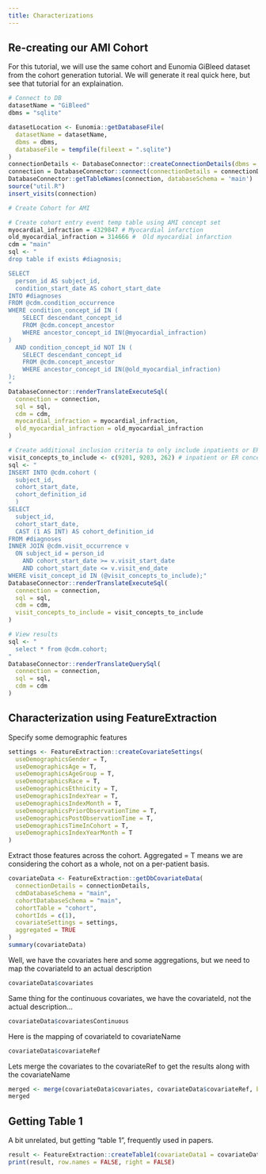 ---
title: Characterizations
---


## Re-creating our AMI Cohort
For this tutorial, we will use the same cohort and Eunomia GiBleed dataset from the cohort generation tutorial. We will generate it real quick here, but see that tutorial for an explaination.

```{r}
# Connect to DB
datasetName = "GiBleed"
dbms = "sqlite"

datasetLocation <- Eunomia::getDatabaseFile(
  datasetName = datasetName, 
  dbms = dbms, 
  databaseFile = tempfile(fileext = ".sqlite")
)
connectionDetails <- DatabaseConnector::createConnectionDetails(dbms = dbms, server = datasetLocation)
connection = DatabaseConnector::connect(connectionDetails = connectionDetails)
DatabaseConnector::getTableNames(connection, databaseSchema = 'main')
source("util.R")
insert_visits(connection)

# Create Cohort for AMI

# Create cohort entry event temp table using AMI concept set
myocardial_infraction = 4329847 # Myocardial infarction
old_myocardial_infraction = 314666 #  Old myocardial infarction
cdm = "main"
sql <- "
drop table if exists #diagnosis;

SELECT 
  person_id AS subject_id,
  condition_start_date AS cohort_start_date
INTO #diagnoses
FROM @cdm.condition_occurrence
WHERE condition_concept_id IN (
    SELECT descendant_concept_id
    FROM @cdm.concept_ancestor
    WHERE ancestor_concept_id IN(@myocardial_infraction)
)
  AND condition_concept_id NOT IN (
    SELECT descendant_concept_id
    FROM @cdm.concept_ancestor
    WHERE ancestor_concept_id IN(@old_myocardial_infraction)
);
"
DatabaseConnector::renderTranslateExecuteSql(
  connection = connection, 
  sql = sql, 
  cdm = cdm, 
  myocardial_infraction = myocardial_infraction,
  old_myocardial_infraction = old_myocardial_infraction
)

# Create additional inclusion criteria to only include inpatients or ER
visit_concepts_to_include <- c(9201, 9203, 262) # inpatient or ER concept set
sql <- "
INSERT INTO @cdm.cohort (
  subject_id,
  cohort_start_date,
  cohort_definition_id
  )
SELECT 
  subject_id,
  cohort_start_date,
  CAST (1 AS INT) AS cohort_definition_id
FROM #diagnoses
INNER JOIN @cdm.visit_occurrence v
  ON subject_id = person_id
    AND cohort_start_date >= v.visit_start_date
    AND cohort_start_date <= v.visit_end_date
WHERE visit_concept_id IN (@visit_concepts_to_include);"
DatabaseConnector::renderTranslateExecuteSql(
  connection = connection, 
  sql = sql, 
  cdm = cdm,
  visit_concepts_to_include = visit_concepts_to_include
)

# View results
sql <- "
  select * from @cdm.cohort;
"
DatabaseConnector::renderTranslateQuerySql(
  connection = connection,
  sql = sql,
  cdm = cdm
)
```


## Characterization using FeatureExtraction
Specify some demographic features

```{r}
settings <- FeatureExtraction::createCovariateSettings(
  useDemographicsGender = T,
  useDemographicsAge = T,
  useDemographicsAgeGroup = T,
  useDemographicsRace = T,
  useDemographicsEthnicity = T,
  useDemographicsIndexYear = T,
  useDemographicsIndexMonth = T,
  useDemographicsPriorObservationTime = T,
  useDemographicsPostObservationTime = T,
  useDemographicsTimeInCohort = T,
  useDemographicsIndexYearMonth = T
)
```

Extract those features across the cohort. Aggregated = T means we are considering the cohort as a whole, not on a per-patient basis.

```{r}
covariateData <- FeatureExtraction::getDbCovariateData(
  connectionDetails = connectionDetails,
  cdmDatabaseSchema = "main",
  cohortDatabaseSchema = "main",
  cohortTable = "cohort",
  cohortIds = c(1),
  covariateSettings = settings,
  aggregated = TRUE
)
summary(covariateData)
```

Well, we have the covariates here and some aggregations, but we need to map the covariateId to an actual description
```{r}
covariateData$covariates
```

Same thing for the continuous covariates, we have the covariateId, not the actual description...
```{r}
covariateData$covariatesContinuous
```

Here is the mapping of covariateId to covariateName
```{r}
covariateData$covariateRef
```

Lets merge the covariates to the covariateRef to get the results along with the covariateName
```{r}
merged <- merge(covariateData$covariates, covariateData$covariateRef, by = "covariateId")
merged
```

## Getting Table 1

A bit unrelated, but getting "table 1", frequently used in papers. 
```{r}
result <- FeatureExtraction::createTable1(covariateData1 = covariateData)
print(result, row.names = FALSE, right = FALSE)
```


